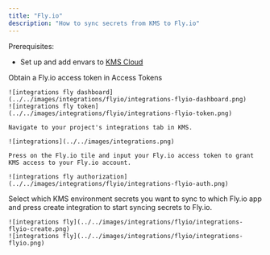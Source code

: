 ```yaml
---
title: "Fly.io"
description: "How to sync secrets from KMS to Fly.io"
---
```


Prerequisites:

- Set up and add envars to [KMS Cloud](https://kms.lux.network)

<Steps>
  <Step title="Authorize KMS for Fly.io">
    Obtain a Fly.io access token in Access Tokens

    ![integrations fly dashboard](../../images/integrations/flyio/integrations-flyio-dashboard.png)
    ![integrations fly token](../../images/integrations/flyio/integrations-flyio-token.png)

    Navigate to your project's integrations tab in KMS.

    ![integrations](../../images/integrations.png)

    Press on the Fly.io tile and input your Fly.io access token to grant KMS access to your Fly.io account.

    ![integrations fly authorization](../../images/integrations/flyio/integrations-flyio-auth.png)

  </Step>
  <Step title="Start integration">
    Select which KMS environment secrets you want to sync to which Fly.io app and press create integration to start syncing secrets to Fly.io.

    ![integrations fly](../../images/integrations/flyio/integrations-flyio-create.png)
    ![integrations fly](../../images/integrations/flyio/integrations-flyio.png)
  </Step>
</Steps>